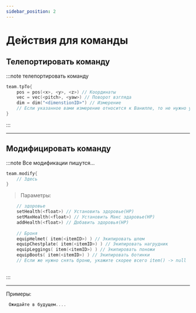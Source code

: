 ```yaml
---
sidebar_position: 2
---
```


# Действия для команды

## Телепортировать команду

:::note телепортировать команду
```kts
team.tpTo{
    pos = pos(<x>, <y>, <z>) // Координаты
    vec = vec(<pitch>, <yaw>) // Поворот взгляда
    dim = dim("<dimenstionID>") // Измерение
    // Если указанное вами измерение относится к Ванилле, то не нужно указывать modID
}
```
:::

---

## Модифицировать команду

:::note Все модификации пишутся...
```kts
team.modify{
    // Здесь
}
```

> Параметры:
```kts
    // здоровье
    setHealth(<float>) // Установить здоровье(HP)
    setMaxHealth(<float>) // Установить Макс здаровье(HP)
    addHealth(<float>) // Добавить здоровья(HP)
    
    // Броня
    equipHelmet( item(<itemID>) ) // Экипировать шлем
    equipChestplate( item(<itemID>) ) // Экипировать нагрудник
    equipLeggings( item(<itemID>) ) // Экипировать поножи
    equipBoots( item(<itemID>) ) // Экипировать ботинки
    // Если же нужно снять броню, укажите скорее всего item() -> null
    
```
:::

---

Примеры:
```kts
 Ожидайте в будущем....
```
